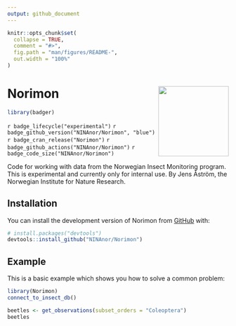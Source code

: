 ```yaml
---
output: github_document
---
```


<!-- README.md is generated from README.Rmd. Please edit that file -->

```r
knitr::opts_chunk$set(
  collapse = TRUE,
  comment = "#>",
  fig.path = "man/figures/README-",
  out.width = "100%"
)
```

# Norimon <img src="https://github.com/NINAnor/Norimon/blob/main/inst/figures/Norimon.png" align="right" width="160px"/>

<!-- badges: start -->
```r
library(badger)
```
`r badge_lifecycle("experimental")` 
`r badge_github_version("NINAnor/Norimon", "blue")`
`r badge_cran_release("Norimon")`
`r badge_github_actions("NINAnor/Norimon")` 
`r badge_code_size("NINAnor/Norimon")`
<!-- badges: end -->

Code for working with data from the Norwegian Insect Monitoring program. This is experimental and currently only for internal use. By Jens Åström, the Norwegian Institute for Nature Research.

## Installation

You can install the development version of Norimon from [GitHub](https://github.com/) with:

``` r
# install.packages("devtools")
devtools::install_github("NINAnor/Norimon")
```

## Example

This is a basic example which shows you how to solve a common problem:

```r
library(Norimon)
connect_to_insect_db()
```


```r
beetles <- get_observations(subset_orders = "Coleoptera")
beetles

```
